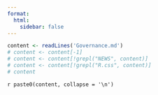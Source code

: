 ```yaml
---
format:
  html:
    sidebar: false
---
```


```r
content <- readLines('Governance.md')
# content <- content[-1]
# content <- content[!grepl("NEWS", content)]
# content <- content[!grepl("R.css", content)]
# content
```

`r paste0(content, collapse = '\n')`
